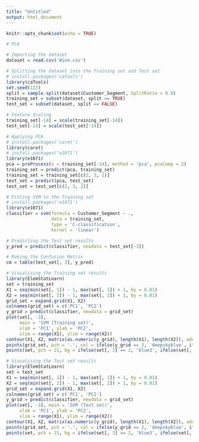 ```yaml
---
title: "Untitled"
output: html_document
---
```


```r
knitr::opts_chunk$set(echo = TRUE)
```

```r
# PCA

# Importing the dataset
dataset = read.csv('Wine.csv')

# Splitting the dataset into the Training set and Test set
# install.packages('caTools')
library(caTools)
set.seed(123)
split = sample.split(dataset$Customer_Segment, SplitRatio = 0.8)
training_set = subset(dataset, split == TRUE)
test_set = subset(dataset, split == FALSE)

# Feature Scaling
training_set[-14] = scale(training_set[-14])
test_set[-14] = scale(test_set[-14])

# Applying PCA
# install.packages('caret')
library(caret)
# install.packages('e1071')
library(e1071)
pca = preProcess(x = training_set[-14], method = 'pca', pcaComp = 2)
training_set = predict(pca, training_set)
training_set = training_set[c(2, 3, 1)]
test_set = predict(pca, test_set)
test_set = test_set[c(2, 3, 1)]

# Fitting SVM to the Training set
# install.packages('e1071')
library(e1071)
classifier = svm(formula = Customer_Segment ~ .,
                 data = training_set,
                 type = 'C-classification',
                 kernel = 'linear')

# Predicting the Test set results
y_pred = predict(classifier, newdata = test_set[-3])

# Making the Confusion Matrix
cm = table(test_set[, 3], y_pred)

# Visualising the Training set results
library(ElemStatLearn)
set = training_set
X1 = seq(min(set[, 1]) - 1, max(set[, 1]) + 1, by = 0.01)
X2 = seq(min(set[, 2]) - 1, max(set[, 2]) + 1, by = 0.01)
grid_set = expand.grid(X1, X2)
colnames(grid_set) = c('PC1', 'PC2')
y_grid = predict(classifier, newdata = grid_set)
plot(set[, -3],
     main = 'SVM (Training set)',
     xlab = 'PC1', ylab = 'PC2',
     xlim = range(X1), ylim = range(X2))
contour(X1, X2, matrix(as.numeric(y_grid), length(X1), length(X2)), add = TRUE)
points(grid_set, pch = '.', col = ifelse(y_grid == 2, 'deepskyblue', ifelse(y_grid == 1, 'springgreen3', 'tomato')))
points(set, pch = 21, bg = ifelse(set[, 3] == 2, 'blue3', ifelse(set[, 3] == 1, 'green4', 'red3')))

# Visualising the Test set results
library(ElemStatLearn)
set = test_set
X1 = seq(min(set[, 1]) - 1, max(set[, 1]) + 1, by = 0.01)
X2 = seq(min(set[, 2]) - 1, max(set[, 2]) + 1, by = 0.01)
grid_set = expand.grid(X1, X2)
colnames(grid_set) = c('PC1', 'PC2')
y_grid = predict(classifier, newdata = grid_set)
plot(set[, -3], main = 'SVM (Test set)',
     xlab = 'PC1', ylab = 'PC2',
     xlim = range(X1), ylim = range(X2))
contour(X1, X2, matrix(as.numeric(y_grid), length(X1), length(X2)), add = TRUE)
points(grid_set, pch = '.', col = ifelse(y_grid == 2, 'deepskyblue', ifelse(y_grid == 1, 'springgreen3', 'tomato')))
points(set, pch = 21, bg = ifelse(set[, 3] == 2, 'blue3', ifelse(set[, 3] == 1, 'green4', 'red3')))
```

